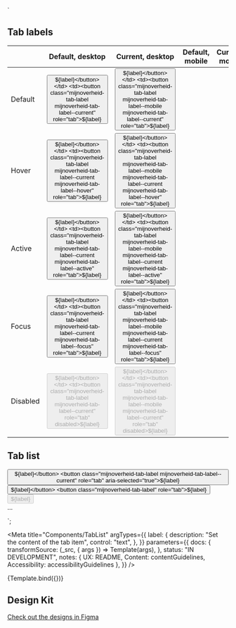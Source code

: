 
<!-- Import component and component styles -->


<!-- Import Docs -->


  `<div>
      <h2>Tab labels</h2>
      <table class="demo-table">
        <thead>
          <tr>
            <th></th>
            <th>Default, desktop</th>
            <th>Current, desktop</th>
            <th>Default, mobile</th>
            <th>Current, mobile</th>
          </tr>
        </thead>
        <tbody>
          <tr>
            <td>Default</td>
            <td><button class="mijnoverheid-tab-label" role="tab">${label}</button></td>
            <td><button class="mijnoverheid-tab-label mijnoverheid-tab-label--current" role="tab">${label}</button></td>
            <td><button class="mijnoverheid-tab-label mijnoverheid-tab-label--mobile" role="tab">${label}</button></td>
            <td><button class="mijnoverheid-tab-label mijnoverheid-tab-label--mobile mijnoverheid-tab-label--current" role="tab">${label}</button></td>
          </tr>
          <tr>
            <td>Hover</td>
            <td><button class="mijnoverheid-tab-label mijnoverheid-tab-label--hover" role="tab">${label}</button></td>
            <td><button class="mijnoverheid-tab-label mijnoverheid-tab-label--current mijnoverheid-tab-label--hover" role="tab">${label}</button></td>
            <td><button class="mijnoverheid-tab-label mijnoverheid-tab-label--mobile mijnoverheid-tab-label--hover" role="tab">${label}</button></td>
            <td><button class="mijnoverheid-tab-label mijnoverheid-tab-label--mobile mijnoverheid-tab-label--current  mijnoverheid-tab-label--hover" role="tab">${label}</button></td>
          </tr>
          <tr>
            <td>Active</td>
            <td><button class="mijnoverheid-tab-label mijnoverheid-tab-label--active" role="tab">${label}</button></td>
            <td><button class="mijnoverheid-tab-label mijnoverheid-tab-label--current mijnoverheid-tab-label--active" role="tab">${label}</button></td>
            <td><button class="mijnoverheid-tab-label mijnoverheid-tab-label--mobile mijnoverheid-tab-label--active" role="tab">${label}</button></td>
            <td><button class="mijnoverheid-tab-label mijnoverheid-tab-label--mobile mijnoverheid-tab-label--current mijnoverheid-tab-label--active" role="tab">${label}</button></td>
          </tr>
          <tr>
            <td>Focus</td>
            <td><button class="mijnoverheid-tab-label mijnoverheid-tab-label--focus" role="tab">${label}</button></td>
            <td><button class="mijnoverheid-tab-label mijnoverheid-tab-label--current mijnoverheid-tab-label--focus" role="tab">${label}</button></td>
            <td><button class="mijnoverheid-tab-label mijnoverheid-tab-label--mobile mijnoverheid-tab-label--focus" role="tab">${label}</button></td>
            <td><button class="mijnoverheid-tab-label mijnoverheid-tab-label--mobile mijnoverheid-tab-label--current mijnoverheid-tab-label--focus" role="tab">${label}</button></td>
          </tr>
          <tr>
            <td>Disabled</td>
            <td><button class="mijnoverheid-tab-label" role="tab" disabled>${label}</button></td>
            <td><button class="mijnoverheid-tab-label mijnoverheid-tab-label--current" role="tab" disabled>${label}</button></td>
            <td><button class="mijnoverheid-tab-label mijnoverheid-tab-label--mobile" role="tab" disabled>${label}</button></td>
            <td><button class="mijnoverheid-tab-label mijnoverheid-tab-label--mobile mijnoverheid-tab-label--current" role="tab" disabled>${label}</button></td>
          </tr>
        </tbody>
      </table>
      <h2>Tab list</h2>
      <div class="mijnoverheid-tab-set">
        <div class="mijnoverheid-tab-list" role="tablist">
          <button class="mijnoverheid-tab-label" role="tab">${label}</button>
          <button class="mijnoverheid-tab-label mijnoverheid-tab-label--current" role="tab" aria-selected="true">${label}</button>
          <button class="mijnoverheid-tab-label" role="tab">${label}</button>
          <button class="mijnoverheid-tab-label" role="tab">${label}</button>
          <button class="mijnoverheid-tab-label mijnoverheid-tab-label--disabled" role="tab" disabled>${label}</button>
        </div>
      </div>
      <div class="tabpanels">
          <div class="tabpanel">...</div>
      </div>
  </div>`;

<Meta
  title="Components/TabList"
  argTypes={{
    label: {
      description: "Set the content of the tab item",
      control: "text",
    },
  }}
  parameters={{
    docs: {
      transformSource: (_src, { args }) => Template(args),
    },
    status: "IN DEVELOPMENT",
    notes: { UX: README, Content: contentGuidelines, Accessibility: accessibilityGuidelines },
  }}
/>

<Canvas>
  <Story name="TabList" args={{ label: "Demo tab item" }}>
    {Template.bind({})}
  </Story>
</Canvas>

<ArgsTable story="TabList" />

## Design Kit

[Check out the designs in Figma](https://figma.com/file/8HxbveYiHkxfDmsS0OyI5r/Logius-Mijn-Overheid---Tab?node-id=103%3A73)
